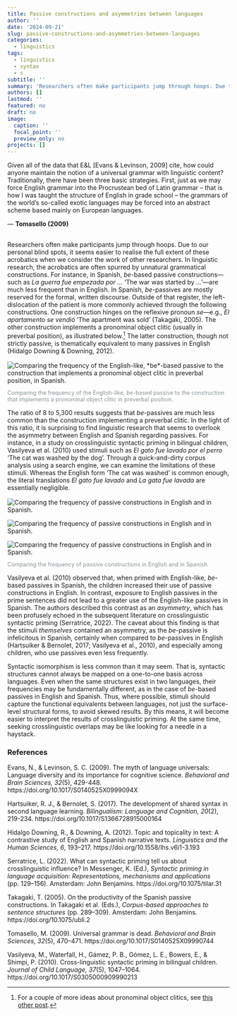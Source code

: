 ```yaml
---
title: Passive constructions and asymmetries between languages
author: ''
date: '2024-09-21'
slug: passive-constructions-and-asymmetries-between-languages
categories:
  - linguistics
tags:
  - linguistics
  - syntax
  - s
subtitle: ''
summary: 'Researchers often make participants jump through hoops. Due to our personal blind spots, it seems easier to realise the full extent of these acrobatics when we consider the work of other researchers. In linguistic research, the acrobatics are often spurred by unnatural grammatical constructions.'
authors: []
lastmod: ''
featured: no
draft: no
image:
  caption: ''
  focal_point: ''
  preview_only: no
projects: []
---
```



<div class='alert alert-info' role='alert' style='padding-bottom: 0; margin-bottom: 6%;'>

Given all of the data that E&L [Evans & Levinson, 2009] cite, how could anyone maintain the notion of a universal grammar with linguistic content? Traditionally, there have been three basic strategies. First, just as we may force English grammar into the Procrustean bed of Latin grammar – that is how I was taught the structure of English in grade school – the grammars of the world’s so-called exotic languages may be forced into an abstract scheme based mainly on European languages.

--- **Tomasello (2009)**

</div>


Researchers often make participants jump through hoops. Due to our personal blind spots, it seems easier to realise the full extent of these acrobatics when we consider the work of other researchers. In linguistic research, the acrobatics are often spurred by unnatural grammatical constructions. For instance, in Spanish, *be*-based passive constructions---such as *La guerra fue empezada por ...* 'The war was started by ...'---are much less frequent than in English. In Spanish, *be*-passives are mostly reserved for the formal, written discourse. Outside of that register, the left-dislocation of the patient is more commonly achieved through the following constructions. One construction hinges on the reflexive pronoun *se*---e.g., *El apartamento se vendió* 'The apartment was sold' (Takagaki, 2005). The other construction implements a pronominal object clitic (usually in preverbal position), as illustrated below.^[For a couple of more ideas about pronominal object clitics, see [this other post](/2023/pronominal-object-clitics-in-preverbal-position-are-a-hard-nut-to-crack-for-google-translate).] The latter construction, though not strictly passive, is thematically equivalent to many passives in English (Hidalgo Downing & Downing, 2012). 

<img src='images/guerra-la-empezo.png' alt='Comparing the frequency of the English-like, *be*-based passive to the construction that implements a pronominal object clitic in preverbal position, in Spanish.' style='margin-top:2px; margin-bottom:-2px;'></img>

<span style='font-size:90%; color: #899499;'>Comparing the frequency of the English-like, *be*-based passive to the construction that implements a pronominal object clitic in preverbal position.</span>


The ratio of 8 to 5,300 results suggests that *be*-passives are much less common than the construction implementing a preverbal clitic. In the light of this ratio, it is surprising to find linguistic research that seems to overlook the asymmetry between English and Spanish regarding passives. For instance, in a study on crosslinguistic syntactic priming in bilingual children, Vasilyeva et al. (2010) used stimuli such as *El gato fue lavado por el perro* 'The cat was washed by the dog'. Through a quick-and-dirty corpus analysis using a search engine, we can examine the limitations of these stimuli. Whereas the English form 'The cat was washed' is common enough, the literal translations *El gato fue lavado* and *La gata fue lavada* are essentially negligible.

<img src='images/cat-washed.png' alt='Comparing the frequency of passive constructions in English and in Spanish.' style='margin-top:2px; margin-bottom:-2px;'></img>

<img src='images/gato-lavado.png' alt='Comparing the frequency of passive constructions in English and in Spanish.' style='margin-top:2px; margin-bottom:-2px;'></img>

<img src='images/gata-lavada.png' alt='Comparing the frequency of passive constructions in English and in Spanish.' style='margin-top:2px; margin-bottom:-2px;'></img>

<span style='font-size:90%; color: #899499;'>Comparing the frequency of passive constructions in English and in Spanish.</span>


Vasilyeva et al. (2010) observed that, when primed with English-like, *be*-based passives in Spanish, the children increased their use of passive constructions in English. In contrast, exposure to English passives in the prime sentences did not lead to a greater use of the English-like passives in Spanish. The authors described this contrast as an *asymmetry*, which has been profusely echoed in the subsequent literature on crosslinguistic syntactic priming (Serratrice, 2022). The caveat about this finding is that the stimuli *themselves* contained an asymmetry, as the *be*-passive is infelicitous in Spanish, certainly when compared to *be*-passives in English (Hartsuiker & Bernolet, 2017; Vasilyeva et al., 2010), and especially among children, who use passives even less frequently. 

Syntactic isomorphism is less common than it may seem. That is, syntactic structures cannot always be mapped on a one-to-one basis across languages. Even when the same structures exist in two languages, their frequencies may be fundamentally different, as in the case of *be*-based passives in English and Spanish. Thus, where possible, stimuli should capture the functional equivalents between languages, not just the surface-level structural forms, to avoid skewed results. By this means, it will become easier to interpret the results of crosslinguistic priming. At the same time, seeking crosslinguistic overlaps may be like looking for a needle in a haystack. 


### References

Evans, N., & Levinson, S. C. (2009). The myth of language universals: Language diversity and its importance for cognitive science. *Behavioral and Brain Sciences, 32*(5), 429-448. https://doi.org/10.1017/S0140525X0999094X

Hartsuiker, R. J., & Bernolet, S. (2017). The development of shared syntax in second language learning. *Bilingualism: Language and Cognition, 20*(2), 219-234. https://doi.org/10.1017/S1366728915000164

Hidalgo Downing, R., & Downing, A. (2012). Topic and topicality in text: A contrastive study of English and Spanish narrative texts. *Linguistics and the Human Sciences, 6*, 193–217. https://doi.org/10.1558/lhs.v6i1-3.193

Serratrice, L. (2022). What can syntactic priming tell us about crosslinguistic influence? In Messenger, K. (Ed.), *Syntactic priming in language acquisition: Representations, mechanisms and applications* (pp. 129–156). Amsterdam: John Benjamins. https://doi.org/10.1075/tilar.31

Takagaki, T. (2005). On the productivity of the Spanish passive constructions. In Takagaki et al. (Eds.), *Corpus-based approaches to sentence structures* (pp. 289–309). Amsterdam: John Benjamins. https://doi.org/10.1075/ubli.2

Tomasello, M. (2009). Universal grammar is dead. *Behavioral and Brain Sciences, 32*(5), 470–471. https://doi.org/10.1017/S0140525X09990744

Vasilyeva, M., Waterfall, H., Gámez, P. B., Gómez, L. E., Bowers, E., & Shimpi, P. (2010). Cross-linguistic syntactic priming in bilingual children. *Journal of Child Language, 37*(5), 1047–1064. https://doi.org/10.1017/S0305000909990213

